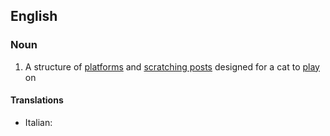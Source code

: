 ==English==

===Noun===
{{wikipedia}}
{{en-noun|sg=[[cat]] [[tree]]}}

# A structure of [[platform]]s and [[scratching post]]s designed for a cat to [[play]] on

====Translations====
{{trans-top|structure for a cat to play on}}
* Italian: {{t+|it|tiragraffi|m}}
{{trans-mid}}
{{trans-bottom}}